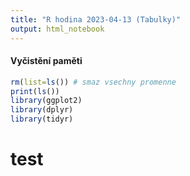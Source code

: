 ```yaml
---
title: "R hodina 2023-04-13 (Tabulky)"
output: html_notebook
---
```

#### Vyčistění paměti
```r
rm(list=ls()) # smaz vsechny promenne
print(ls())
library(ggplot2)
library(dplyr)
library(tidyr)
```

<h1> test </h1>
```r
  
```
